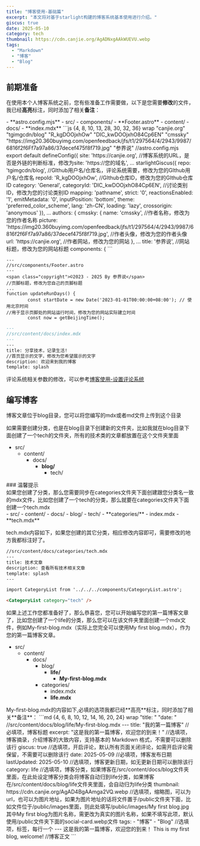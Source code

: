 ```yaml
---
title: "博客使用-基础篇"
excerpt: "本文将对基于starlight构建的博客系统基本使用进行介绍。"
giscus: true
date: 2025-05-10
category: tech
thumbnail: https://cdn.canjie.org/AgADNxgAAkWUEVU.webp
tags:
  - "Markdown"
  - "博客"
  - "Blog"
---
```



## 前期准备
在使用本个人博客系统之前，您有些准备工作需要做，以下是您需要**修改**的文件，我已经**高亮**标注，同时添加了相关**备注**：

<FileTree>
- **astro.config.mjs**
- src/
  - components/
    - **Footer.astro**
  - content/
    - docs/
      - **index.mdx**
</FileTree>

<Tabs>
<TabItem label="astro.config.mjs">
```js {4, 8, 10, 13, 28, 30, 32, 36} wrap "canjie.org" "tgimgcdn/blog" "R_kgDOOjxhOw" "DIC_kwDOOjxhO84Cp6EN" "cmssky" "https://img20.360buyimg.com/openfeedback/jfs/t1/297564/4/2943/9987/6816f2f6Ff7a97a86/37decef475f8f719.jpg" "参界说" 
//astro.config.mjs 
export default defineConfig({
	site: 'https://canjie.org',
//博客系统的URL，是否是外链的判断标准，修改为site: 'https://您的域名',
...
starlightGiscus({
					repo: 'tgimgcdn/blog',
//GIthub用户名/仓库名，评论系统需要，修改为您的GIthub用户名/仓库名
					repoId: 'R_kgDOOjxhOw',
//GIthub仓库ID，修改为您的GIthub仓库ID
					category: 'General',
					categoryId: 'DIC_kwDOOjxhO84Cp6EN',
//讨论类别ID，修改为您的讨论类别ID
					mapping: 'pathname',
					strict: '0',
					reactionsEnabled: '1',
					emitMetadata: '0',
					inputPosition: 'bottom',
					theme: 'preferred_color_scheme',
					lang: 'zh-CN',
					loading: 'lazy',
					crossorigin: 'anonymous'
				}),
...
authors: {
						cmssky: {
							name: 'cmssky',
//作者名称，修改为您的作者名称
							picture: 'https://img20.360buyimg.com/openfeedback/jfs/t1/297564/4/2943/9987/6816f2f6Ff7a97a86/37decef475f8f719.jpg',
//作者头像，修改为您的作者头像
							url: 'https://canjie.org',
//作者网站，修改为您的网站
						},
...
title: '参界说',
//网站标题，修改为您的网站标题
			components: {
```
</TabItem>

<TabItem label="Footer.astro">

```astro {5, 9} wrap "参界说" "2023-01-01"
---
//src/components/Footer.astro
---
<span class="copyright">©2023 - 2025 By 参界说</span>
//页脚标题，修改为您自己的页脚标题
...
function updateRunDays() {
        const startDate = new Date('2023-01-01T00:00:00+08:00'); // 使用北京时间
//用于显示页脚处的网站运行时间，修改为您的网站实际建立时间
        const now = getBeijingTime();
```
</TabItem>

<TabItem label="index.mdx">

```md {6} wrap "分享技术，记录生活!"
---
//src/content/docs/index.mdx
---
---
title: 分享技术，记录生活!
//首页显示的文字，修改为您希望展示的文字
description: 欢迎来到我的博客
template: splash
```
</TabItem>
</Tabs>

评论系统相关参数的修改，可以参考[博客使用-设置评论系统](https://canjie.org/blog/tech/blog-usage---set-up-comment-system/)

## 编写博客
博客文章位于blog目录，您可以将您编写的mdx或者md文件上传到这个目录

如果需要创建分类，也是在blog目录下创建新的文件夹，比如我就在blog目录下面创建了一个tech的文件夹，所有的技术类的文章都放置在这个文件夹里面
<FileTree>
- src/
  - content/
    - docs/
      - **blog/**
        - tech/
</FileTree>
### 温馨提示
<Aside type="tip">如果您创建了分类，那么您需要同步在categories文件夹下面创建跟您分类名一致的mdx文件，比如您创建了一个tech的分类，那么就要在categories文件夹下面创建一个tech.mdx</Aside>
<FileTree>
- src/
  - content/
    - docs/
      - blog/
        - tech/
      - **categories/**
        - index.mdx
        - **tech.mdx**
</FileTree>

tech.mdx内容如下，如果您创建的其它分类，相应修改内容即可，需要修改的地方我都标注好了。
```md "技术" "tech"
//src/content/docs/categories/tech.mdx
---
title: 技术文章
description: 查看所有技术相关文章
template: splash
---

import CategoryList from '../../../components/CategoryList.astro';

<CategoryList category="tech" /> 
```
如果上述工作您都准备好了，那么恭喜您，您可以开始编写您的第一篇博客文章了，比如您创建了一个life的分类，那么您可以在该文件夹里面创建一个mdx文件，例如My-first-blog.mdx（实际上您完全可以使用My first blog.mdx），作为您的第一篇博客文章。
<FileTree>
- src/
  - content/
    - docs/
      - blog/
        - **life/**
          - **My-first-blog.mdx**
      - categories/
        - index.mdx
        - **life.mdx**
</FileTree>
My-first-blog.mdx的内容如下,必填的选项我都已经**高亮**标注，同时添加了相关**备注**：
```md {4, 6, 8, 10, 12, 14, 16, 20, 24} wrap "title: " "date: "
//src/content/docs/blog/life/My-first-blog.mdx
---
title: "我的第一篇博客"                                       
//必填项，博客标题
excerpt: "这是我的第一篇博客，欢迎您的到来！"                   
//选填项，博客摘录，介绍博客的大致内容，支持基本的 Markdown 格式，不需要可以删除该行
giscus: true                                                 
//选填项，开启评论，默认所有页面关闭评论，如需开启评论需保留，不需要可以删除该行
date: 2025-05-09                                             
//必填项，博客发布日期
lastUpdated: 2025-05-10                                      
//选填项，博客更新日期，如无更新日期可以删除该行
category: life                                               
//选填项，博客分类，如果博客在/src/content/docs/blog文件夹里面，在此处设定博客分类会将博客自动归到life分类，如果博客在/src/content/docs/blog/life文件夹里面，会自动归为life分类
thumbnail: https://cdn.canjie.org/AgAD4BgAAmga2VQ.webp       
//选填项，缩略图，可以为url，也可以为图片地址，如果为图片地址的话将文件置于/public文件夹下面，比如文件位于/public/images里面，则此处填写/public/images/My first blog.jpg 其中My first blog为图片名称，需更改为真实的图片名称，如果不填写此项，默认使用/public文件夹下面的social-card.webp文件
tags:                                                        
  - "博客"
  - "Blog"
//选填项，标签，每行一个
---
这是我的第一篇博客，欢迎您的到来！                              
This is my first blog, welcome!
//博客正文
```


